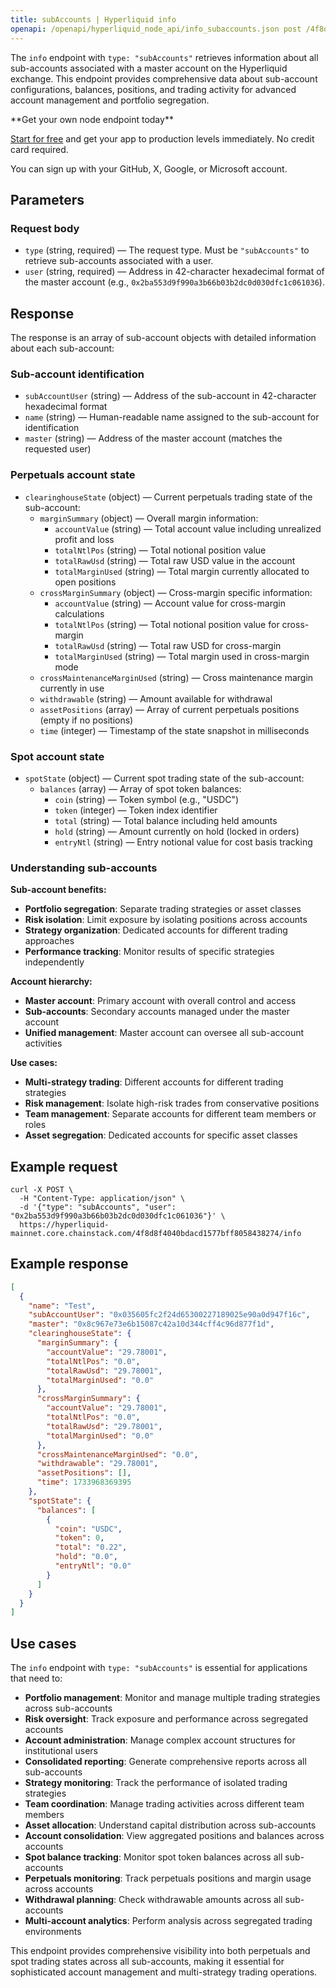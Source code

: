 ```yaml
---
title: subAccounts | Hyperliquid info
openapi: /openapi/hyperliquid_node_api/info_subaccounts.json post /4f8d8f4040bdacd1577bff8058438274/info
---
```


The `info` endpoint with `type: "subAccounts"` retrieves information about all sub-accounts associated with a master account on the Hyperliquid exchange. This endpoint provides comprehensive data about sub-account configurations, balances, positions, and trading activity for advanced account management and portfolio segregation.

<Check>
**Get your own node endpoint today**

[Start for free](https://console.chainstack.com/) and get your app to production levels immediately. No credit card required.

You can sign up with your GitHub, X, Google, or Microsoft account.
</Check>

## Parameters

### Request body

* `type` (string, required) — The request type. Must be `"subAccounts"` to retrieve sub-accounts associated with a user.
* `user` (string, required) — Address in 42-character hexadecimal format of the master account (e.g., `0x2ba553d9f990a3b66b03b2dc0d030dfc1c061036`).

## Response

The response is an array of sub-account objects with detailed information about each sub-account:

### Sub-account identification

* `subAccountUser` (string) — Address of the sub-account in 42-character hexadecimal format
* `name` (string) — Human-readable name assigned to the sub-account for identification
* `master` (string) — Address of the master account (matches the requested user)

### Perpetuals account state

* `clearinghouseState` (object) — Current perpetuals trading state of the sub-account:
  * `marginSummary` (object) — Overall margin information:
    * `accountValue` (string) — Total account value including unrealized profit and loss
    * `totalNtlPos` (string) — Total notional position value
    * `totalRawUsd` (string) — Total raw USD value in the account
    * `totalMarginUsed` (string) — Total margin currently allocated to open positions
  * `crossMarginSummary` (object) — Cross-margin specific information:
    * `accountValue` (string) — Account value for cross-margin calculations
    * `totalNtlPos` (string) — Total notional position value for cross-margin
    * `totalRawUsd` (string) — Total raw USD for cross-margin
    * `totalMarginUsed` (string) — Total margin used in cross-margin mode
  * `crossMaintenanceMarginUsed` (string) — Cross maintenance margin currently in use
  * `withdrawable` (string) — Amount available for withdrawal
  * `assetPositions` (array) — Array of current perpetuals positions (empty if no positions)
  * `time` (integer) — Timestamp of the state snapshot in milliseconds

### Spot account state

* `spotState` (object) — Current spot trading state of the sub-account:
  * `balances` (array) — Array of spot token balances:
    * `coin` (string) — Token symbol (e.g., "USDC")
    * `token` (integer) — Token index identifier
    * `total` (string) — Total balance including held amounts
    * `hold` (string) — Amount currently on hold (locked in orders)
    * `entryNtl` (string) — Entry notional value for cost basis tracking

### Understanding sub-accounts

**Sub-account benefits:**
- **Portfolio segregation**: Separate trading strategies or asset classes
- **Risk isolation**: Limit exposure by isolating positions across accounts
- **Strategy organization**: Dedicated accounts for different trading approaches
- **Performance tracking**: Monitor results of specific strategies independently

**Account hierarchy:**
- **Master account**: Primary account with overall control and access
- **Sub-accounts**: Secondary accounts managed under the master account
- **Unified management**: Master account can oversee all sub-account activities

**Use cases:**
- **Multi-strategy trading**: Different accounts for different trading strategies
- **Risk management**: Isolate high-risk trades from conservative positions
- **Team management**: Separate accounts for different team members or roles
- **Asset segregation**: Dedicated accounts for specific asset classes

## Example request

```shell Shell
curl -X POST \
  -H "Content-Type: application/json" \
  -d '{"type": "subAccounts", "user": "0x2ba553d9f990a3b66b03b2dc0d030dfc1c061036"}' \
  https://hyperliquid-mainnet.core.chainstack.com/4f8d8f4040bdacd1577bff8058438274/info
```

## Example response

```json
[
  {
    "name": "Test",
    "subAccountUser": "0x035605fc2f24d65300227189025e90a0d947f16c",
    "master": "0x8c967e73e6b15087c42a10d344cff4c96d877f1d",
    "clearinghouseState": {
      "marginSummary": {
        "accountValue": "29.78001",
        "totalNtlPos": "0.0",
        "totalRawUsd": "29.78001",
        "totalMarginUsed": "0.0"
      },
      "crossMarginSummary": {
        "accountValue": "29.78001",
        "totalNtlPos": "0.0",
        "totalRawUsd": "29.78001",
        "totalMarginUsed": "0.0"
      },
      "crossMaintenanceMarginUsed": "0.0",
      "withdrawable": "29.78001",
      "assetPositions": [],
      "time": 1733968369395
    },
    "spotState": {
      "balances": [
        {
          "coin": "USDC",
          "token": 0,
          "total": "0.22",
          "hold": "0.0",
          "entryNtl": "0.0"
        }
      ]
    }
  }
]
```

## Use cases

The `info` endpoint with `type: "subAccounts"` is essential for applications that need to:

* **Portfolio management**: Monitor and manage multiple trading strategies across sub-accounts
* **Risk oversight**: Track exposure and performance across segregated accounts
* **Account administration**: Manage complex account structures for institutional users
* **Consolidated reporting**: Generate comprehensive reports across all sub-accounts
* **Strategy monitoring**: Track the performance of isolated trading strategies
* **Team coordination**: Manage trading activities across different team members
* **Asset allocation**: Understand capital distribution across sub-accounts
* **Account consolidation**: View aggregated positions and balances across accounts
* **Spot balance tracking**: Monitor spot token balances across all sub-accounts
* **Perpetuals monitoring**: Track perpetuals positions and margin usage across accounts
* **Withdrawal planning**: Check withdrawable amounts across all sub-accounts
* **Multi-account analytics**: Perform analysis across segregated trading environments

This endpoint provides comprehensive visibility into both perpetuals and spot trading states across all sub-accounts, making it essential for sophisticated account management and multi-strategy trading operations.
